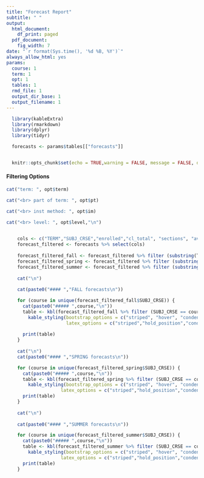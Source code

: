 ```yaml
---
title: "Forecast Report"
subtitle: " "
output:
  html_document:
    df_print: paged
  pdf_document:
    fig_width: 7
date: "`r format(Sys.time(), '%d %B, %Y')`"
always_allow_html: yes
params:
  course: 1
  term: 1
  opt: 1
  tables: 1
  rmd_file: 1
  output_dir_base: 1
  output_filename: 1
---
```


```r
  library(kableExtra)
  library(rmarkdown)
  library(dplyr)
  library(tidyr)

  forecasts <- params$tables[["forecasts"]]


  knitr::opts_chunk$set(echo = TRUE,warning = FALSE, message = FALSE, dpi=200, fig.height=11,out.height="100%")
```


#### Filtering Options
```r
cat("term: ", opt$term)

cat("<br> part of term: ", opt$pt)

cat("<br> inst method: ", opt$im)

cat("<br> level: ", opt$level,"\n")

    
    cols <- c("TERM","SUBJ_CRSE","enrolled","cl_total", "sections", "avg_size", "avail","conduit","major","c_accr","avg_c_accr","m_accr","avg_m_accr","m_cl_accr","avg_m_cl_accr","sections","diff_fr_prev")
    forecast_filtered <- forecasts %>% select(cols)
    
    forecast_filtered_fall <- forecast_filtered %>% filter (substring(TERM,5,6) == 80)
    forecast_filtered_spring <- forecast_filtered %>% filter (substring(TERM,5,6) == 10)
    forecast_filtered_summer <- forecast_filtered %>% filter (substring(TERM,5,6) == 60)
    
    cat("\n")
    
    cat(paste0("#### ","FALL forecasts\n"))

    for (course in unique(forecast_filtered_fall$SUBJ_CRSE)) {
      cat(paste0("##### ",course,"\n"))
      table <- kbl(forecast_filtered_fall %>% filter (SUBJ_CRSE == course),digits=2)  %>% 
        kable_styling(bootstrap_options = c("striped", "hover", "condensd", "responsive"),
                      latex_options = c("striped","hold_position","condensed"), position="center", full_width=F)
      
      print(table)
    }
    
    cat("\n")
    cat(paste0("#### ","SPRING forecasts\n"))

    for (course in unique(forecast_filtered_spring$SUBJ_CRSE)) {
      cat(paste0("##### ",course,"\n"))
      table <- kbl(forecast_filtered_spring %>% filter (SUBJ_CRSE == course),digits=2)  %>% 
        kable_styling(bootstrap_options = c("striped", "hover", "condensd", "responsive"),
                    latex_options = c("striped","hold_position","condensed"), position="center", full_width=F)
      print(table)
    }
    
    cat("\n")
    
    cat(paste0("#### ","SUMMER forecasts\n"))

    for (course in unique(forecast_filtered_summer$SUBJ_CRSE)) {
      cat(paste0("##### ",course,"\n"))
      table <- kbl(forecast_filtered_summer %>% filter (SUBJ_CRSE == course),digits=2)  %>% 
        kable_styling(bootstrap_options = c("striped", "hover", "condensd", "responsive"),
                    latex_options = c("striped","hold_position","condensed"), font_size=11, position="center", full_width=F)
      print(table)
    }
    
```

